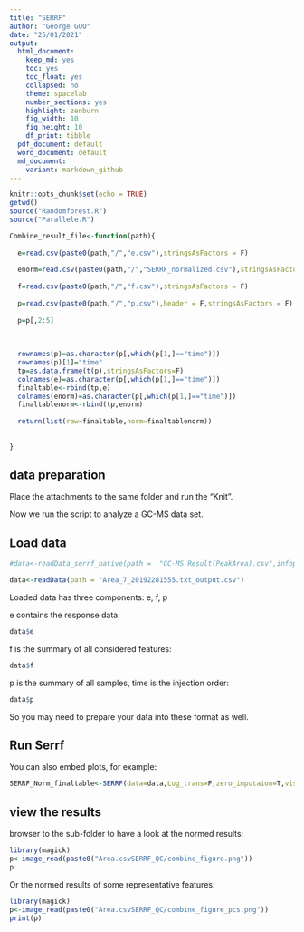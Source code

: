 ```yaml
---
title: "SERRF"
author: "George GUO"
date: "25/01/2021"
output:
  html_document: 
    keep_md: yes
    toc: yes
    toc_float: yes
    collapsed: no
    theme: spacelab
    number_sections: yes
    highlight: zenburn
    fig_width: 10
    fig_height: 10
    df_print: tibble
  pdf_document: default
  word_document: default
  md_document:
    variant: markdown_github
---
```


```r
knitr::opts_chunk$set(echo = TRUE)
getwd()
source("Randomforest.R")
source("Parallele.R")

Combine_result_file<-function(path){
  
  e=read.csv(paste0(path,"/","e.csv"),stringsAsFactors = F)
  
  enorm=read.csv(paste0(path,"/","SERRF_normalized.csv"),stringsAsFactors = F)
  
  f=read.csv(paste0(path,"/","f.csv"),stringsAsFactors = F)
  
  p=read.csv(paste0(path,"/","p.csv"),header = F,stringsAsFactors = F)
  
  p=p[,2:5]
  
  
  
  rownames(p)=as.character(p[,which(p[1,]=="time")])
  rownames(p)[1]="time"
  tp=as.data.frame(t(p),stringsAsFactors=F)
  colnames(e)=as.character(p[,which(p[1,]=="time")])
  finaltable<-rbind(tp,e)
  colnames(enorm)=as.character(p[,which(p[1,]=="time")])
  finaltablenorm<-rbind(tp,enorm)
  
  return(list(raw=finaltable,norm=finaltablenorm))
  
  
}
```

## data preparation

Place the attachments to the same folder and run the "Knit".


Now we run the script to analyze a GC-MS data set.

## Load data
```r
#data<-readData_serrf_native(path =  "GC-MS Result(PeakArea).csv",infopath="subject_information_sheet.csv")

data<-readData(path = "Area_7_20192281555.txt_output.csv")
```
Loaded data has three components:
e, f, p

e contains the response data:
```r
data$e
```


f is the summary of all considered features:
```r
data$f
```
p is the summary of all samples, time is the injection order:
```r
data$p
```

So you may need to prepare your data into these format as well.

## Run Serrf

You can also embed plots, for example:

```r


SERRF_Norm_finaltable<-SERRF(data=data,Log_trans=F,zero_imputaion=T,vis_norm_result=F,Predict_level="QC")


```

## view the results
browser to the sub-folder to have a look at the normed results:
```r
library(magick)
p<-image_read(paste0("Area.csvSERRF_QC/combine_figure.png"))
p

```

Or the normed results of some representative features:
```r
library(magick)
p<-image_read(paste0("Area.csvSERRF_QC/combine_figure_pcs.png"))
print(p)

```
